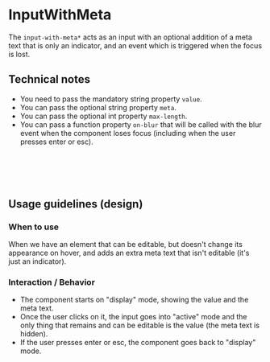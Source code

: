 
<Meta title="Product/InputWithMeta" />

# InputWithMeta

The `input-with-meta*` acts as an input with an optional addition of a meta text that is only an indicator, and an event which is triggered when the focus is lost.

<Canvas of={InputWithMetaStories.Default} />

## Technical notes

* You need to pass the mandatory string property `value`.
* You can pass the optional string property `meta`.
* You can pass the optional int property `max-length`.
* You can pass a function property `on-blur` that will be called with the blur event when the component loses focus (including when the user presses enter or esc).

```clj
[:> input-with-meta* {:value value
                      :meta meta
                      :max-length max-length
                      :on-blur on-blur}]
```

## Usage guidelines (design)

### When to use

When we have an element that can be editable, but doesn't change its appearance on hover, and adds an extra meta text that isn't editable (it's just an indicator).

### Interaction / Behavior

* The component starts on "display" mode, showing the value and the meta text.
* Once the user clicks on it, the input goes into "active" mode and the only thing that remains and can be editable is the value (the meta text is hidden).
* If the user presses enter or esc, the component goes back to "display" mode.
